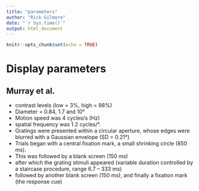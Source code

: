 ```yaml
---
title: "parameters"
author: "Rick Gilmore"
date: "`r Sys.time()`"
output: html_document
---
```


```r
knitr::opts_chunk$set(echo = TRUE)
```

# Display parameters

## Murray et al.

- contrast levels (low = 3%, high = 98%) 
- Diameter = 0.84, 1.7 and 10° 
- Motion speed was 4 cycles/s (Hz)
- spatial frequency was 1.2 cycles/°. 
- Gratings were presented within a circular aperture, whose edges were blurred with a Gaussian envelope (SD = 0.21°)
- Trials began with a central fixation mark, a small shrinking circle (850 ms). 
- This was followed by a blank screen (150 ms)
- after which the grating stimuli appeared (variable duration controlled by a staircase procedure, range 6.7 – 333 ms)
- followed by another blank screen (150 ms), and finally a fixation mark (the response cue)


